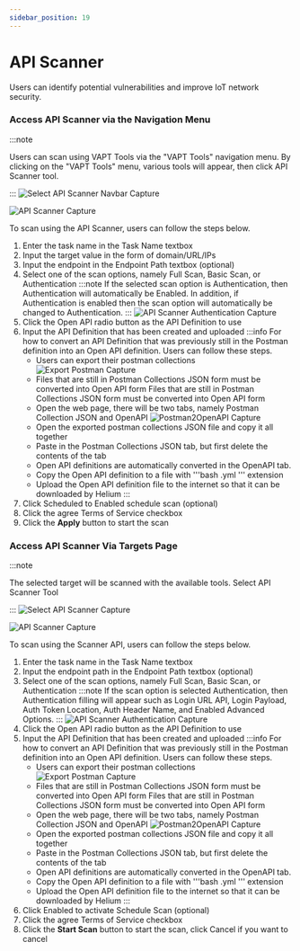 ```yaml
---
sidebar_position: 19
---
```


# API Scanner
Users can identify potential vulnerabilities and improve IoT network security.

### Access API Scanner via the Navigation Menu
:::note

Users can scan using VAPT Tools via the "VAPT Tools" navigation menu. By clicking on the "VAPT Tools" menu, various tools will appear, then click API Scanner tool.

:::
![Select API Scanner Navbar Capture](/img/capture/vapt_navbar/Select-API-scanner-navbar.png)

![API Scanner Capture](/img/capture/vapt_navbar/API-scanner.png)

To scan using the API Scanner, users can follow the steps below.
1. Enter the task name in the Task Name textbox 
2. Input the target value in the form of domain/URL/IPs 
3. Input the endpoint in the Endpoint Path textbox (optional)
4. Select one of the scan options, namely Full Scan, Basic Scan, or Authentication
   :::note
   If the selected scan option is Authentication, then Authentication will automatically be Enabled. In addition, if Authentication is enabled then the scan option will automatically be changed to Authentication.
   :::
   ![API Scanner Authentication Capture](/img/capture/vapt_navbar/API-scanner-authentication.png)
5. Click the Open API radio button as the API Definition to use
6. Input the API Definition that has been created and uploaded
   :::info
   For how to convert an API Definition that was previously still in the Postman definition into an Open API definition. Users can follow these steps.
   - Users can export their postman collections
     ![Export Postman Capture](/img/capture/export-postman.png)
   - Files that are still in Postman Collections JSON form must be converted into Open API form
   Files that are still in Postman Collections JSON form must be converted into Open API form
   - Open the web page, there will be two tabs, namely Postman Collection JSON and OpenAPI
     ![Postman2OpenAPI Capture](/img/capture/postman2openapi.png)
   - Open the exported postman collections JSON file and copy it all together
   - Paste in the Postman Collections JSON tab, but first delete the contents of the tab
   - Open API definitions are automatically converted in the OpenAPI tab.
   - Copy the Open API definition to a file with '''bash .yml ''' extension
   - Upload the Open API definition file to the internet so that it can be downloaded by Helium
   :::
7. Click Scheduled to Enabled schedule scan (optional)
8. Click the agree Terms of Service checkbox 
9. Click the **Apply** button to start the scan

### Access API Scanner Via Targets Page
:::note

The selected target will be scanned with the available tools. Select API Scanner Tool

:::
![Select API Scanner Capture](/img/capture/vapt_target/Select-API-scanner.png)

![API Scanner Capture](/img/capture/vapt_target/API-scanner.png)

To scan using the Scanner API, users can follow the steps below.
1. Enter the task name in the Task Name textbox 
2. Input the endpoint path in the Endpoint Path textbox (optional)
3. Select one of the scan options, namely Full Scan, Basic Scan, or Authentication
   :::note
   If the scan option is selected Authentication, then Authentication filling will appear such as Login URL API, Login Payload, Auth Token Location, Auth Header Name, and Enabled Advanced Options.
   ::: 
   ![API Scanner Authentication Capture](/img/capture/vapt_target/API-Targets-authentication.png)
4. Click the Open API radio button as the API Definition to use
5. Input the API Definition that has been created and uploaded
   :::info
   For how to convert an API Definition that was previously still in the Postman definition into an Open API definition. Users can follow these steps.
   - Users can export their postman collections
     ![Export Postman Capture](/img/capture/export-postman.png)
   - Files that are still in Postman Collections JSON form must be converted into Open API form
   Files that are still in Postman Collections JSON form must be converted into Open API form
   - Open the web page, there will be two tabs, namely Postman Collection JSON and OpenAPI
     ![Postman2OpenAPI Capture](/img/capture/postman2openapi.png)
   - Open the exported postman collections JSON file and copy it all together
   - Paste in the Postman Collections JSON tab, but first delete the contents of the tab
   - Open API definitions are automatically converted in the OpenAPI tab.
   - Copy the Open API definition to a file with '''bash .yml ''' extension
   - Upload the Open API definition file to the internet so that it can be downloaded by Helium
   :::
6. Click Enabled to activate Schedule Scan (optional)
7. Click the agree Terms of Service checkbox 
8. Click the **Start Scan** button to start the scan, click Cancel if you want to cancel